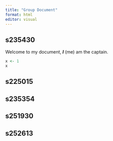 ```yaml
---
title: "Group Document"
format: html
editor: visual
---
```


## s235430

Welcome to my document, ***I*** (me) am the captain.

```r
x <- 1
x
```

## s225015

## s235354

## 

## s251930

## s252613
